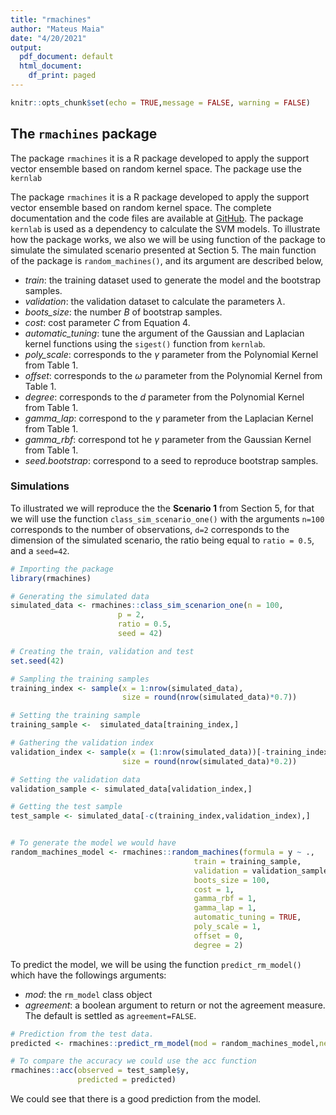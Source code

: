 ```yaml
---
title: "rmachines"
author: "Mateus Maia"
date: "4/20/2021"
output:
  pdf_document: default
  html_document:
    df_print: paged
---
```


```r
knitr::opts_chunk$set(echo = TRUE,message = FALSE, warning = FALSE)
```

## The `rmachines` package

The package `rmachines` it is a R package developed to apply the support vector ensemble based on random kernel space. The package use the `kernlab`

The package `rmachines`  it is a R package developed to apply the support vector ensemble based on random kernel space. The complete documentation and the code files are available at [GitHub](https://github.com/MateusMaiaDS/rmachines). The package `kernlab` is used as a dependency to calculate the SVM models. To illustrate how the package works, we also we will be using function of the package to simulate the simulated scenario presented at Section 5. The main function of the package is `random_machines()`, and its argument are described below,

- *train*: the training dataset used to generate the model and the bootstrap samples.
- *validation*: the validation dataset to calculate the parameters $\lambda$.
- *boots_size*: the number $B$ of bootstrap samples.
- *cost*: cost parameter $C$ from Equation 4.
- *automatic_tuning*: tune the argument of the Gaussian and Laplacian kernel functions using the `sigest()` function from `kernlab`.
- *poly_scale*: corresponds to the $\gamma$ parameter from the Polynomial Kernel from Table 1.
- *offset*: corresponds to the $\omega$ parameter from the Polynomial Kernel from Table 1.
- *degree*: corresponds to the $d$ parameter from the Polynomial Kernel from Table 1.
- *gamma_lap*: correspond to the $\gamma$ parameter from the Laplacian Kernel from Table 1.
- *gamma_rbf*: correspond tot he $\gamma$ parameter from the Gaussian Kernel from Table 1.
- *seed.bootstrap*: correspond to a seed to reproduce bootstrap samples.


### Simulations

To illustrated we will reproduce the the **Scenario 1** from Section 5, for that we will use the function `class_sim_scenario_one()` with the arguments `n=100` corresponds to the number of observations, `d=2` corresponds to the dimension of the simulated scenario, the ratio being equal to `ratio = 0.5`, and a `seed=42`.

```r
# Importing the package
library(rmachines)

# Generating the simulated data
simulated_data <- rmachines::class_sim_scenarion_one(n = 100,
                        p = 2,
                        ratio = 0.5,
                        seed = 42)

# Creating the train, validation and test
set.seed(42)

# Sampling the training samples
training_index <- sample(x = 1:nrow(simulated_data),
                         size = round(nrow(simulated_data)*0.7))

# Setting the training sample
training_sample <-  simulated_data[training_index,]

# Gathering the validation index
validation_index <- sample(x = (1:nrow(simulated_data))[-training_index],
                         size = round(nrow(simulated_data)*0.2))

# Setting the validation data
validation_sample <- simulated_data[validation_index,]

# Getting the test sample
test_sample <- simulated_data[-c(training_index,validation_index),]


# To generate the model we would have
random_machines_model <- rmachines::random_machines(formula = y ~ .,
                                         train = training_sample,
                                         validation = validation_sample,
                                         boots_size = 100, 
                                         cost = 1,
                                         gamma_rbf = 1,
                                         gamma_lap = 1,
                                         automatic_tuning = TRUE,
                                         poly_scale = 1,
                                         offset = 0,
                                         degree = 2)
```


To predict the model, we will be using the function `predict_rm_model()` which have the followings arguments:

- *mod*: the `rm_model` class object
- *agreement*: a boolean argument to return or not the agreement measure. The default is settled as `agreement=FALSE`.


```r
# Prediction from the test data.
predicted <- rmachines::predict_rm_model(mod = random_machines_model,newdata = test_sample)

# To compare the accuracy we could use the acc function
rmachines::acc(observed = test_sample$y,
               predicted = predicted)
```

We could see that there is a good prediction from the model.


